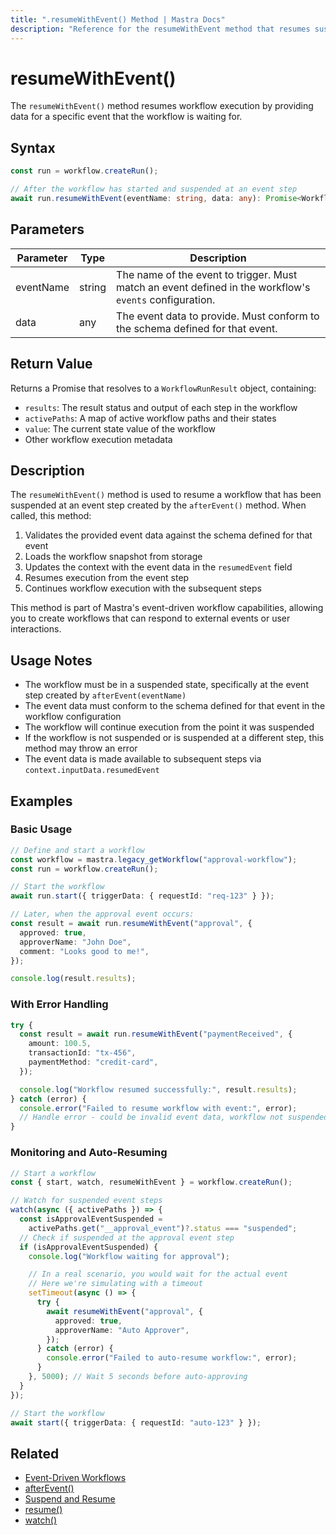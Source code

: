 ```yaml
---
title: ".resumeWithEvent() Method | Mastra Docs"
description: "Reference for the resumeWithEvent method that resumes suspended workflows using event data."
---
```


# resumeWithEvent()

The `resumeWithEvent()` method resumes workflow execution by providing data for a specific event that the workflow is waiting for.

## Syntax

```typescript
const run = workflow.createRun();

// After the workflow has started and suspended at an event step
await run.resumeWithEvent(eventName: string, data: any): Promise<WorkflowRunResult>
```

## Parameters

| Parameter | Type   | Description                                                                                             |
| --------- | ------ | ------------------------------------------------------------------------------------------------------- |
| eventName | string | The name of the event to trigger. Must match an event defined in the workflow's `events` configuration. |
| data      | any    | The event data to provide. Must conform to the schema defined for that event.                           |

## Return Value

Returns a Promise that resolves to a `WorkflowRunResult` object, containing:

- `results`: The result status and output of each step in the workflow
- `activePaths`: A map of active workflow paths and their states
- `value`: The current state value of the workflow
- Other workflow execution metadata

## Description

The `resumeWithEvent()` method is used to resume a workflow that has been suspended at an event step created by the `afterEvent()` method. When called, this method:

1. Validates the provided event data against the schema defined for that event
2. Loads the workflow snapshot from storage
3. Updates the context with the event data in the `resumedEvent` field
4. Resumes execution from the event step
5. Continues workflow execution with the subsequent steps

This method is part of Mastra's event-driven workflow capabilities, allowing you to create workflows that can respond to external events or user interactions.

## Usage Notes

- The workflow must be in a suspended state, specifically at the event step created by `afterEvent(eventName)`
- The event data must conform to the schema defined for that event in the workflow configuration
- The workflow will continue execution from the point it was suspended
- If the workflow is not suspended or is suspended at a different step, this method may throw an error
- The event data is made available to subsequent steps via `context.inputData.resumedEvent`

## Examples

### Basic Usage

```typescript
// Define and start a workflow
const workflow = mastra.legacy_getWorkflow("approval-workflow");
const run = workflow.createRun();

// Start the workflow
await run.start({ triggerData: { requestId: "req-123" } });

// Later, when the approval event occurs:
const result = await run.resumeWithEvent("approval", {
  approved: true,
  approverName: "John Doe",
  comment: "Looks good to me!",
});

console.log(result.results);
```

### With Error Handling

```typescript
try {
  const result = await run.resumeWithEvent("paymentReceived", {
    amount: 100.5,
    transactionId: "tx-456",
    paymentMethod: "credit-card",
  });

  console.log("Workflow resumed successfully:", result.results);
} catch (error) {
  console.error("Failed to resume workflow with event:", error);
  // Handle error - could be invalid event data, workflow not suspended, etc.
}
```

### Monitoring and Auto-Resuming

```typescript
// Start a workflow
const { start, watch, resumeWithEvent } = workflow.createRun();

// Watch for suspended event steps
watch(async ({ activePaths }) => {
  const isApprovalEventSuspended =
    activePaths.get("__approval_event")?.status === "suspended";
  // Check if suspended at the approval event step
  if (isApprovalEventSuspended) {
    console.log("Workflow waiting for approval");

    // In a real scenario, you would wait for the actual event
    // Here we're simulating with a timeout
    setTimeout(async () => {
      try {
        await resumeWithEvent("approval", {
          approved: true,
          approverName: "Auto Approver",
        });
      } catch (error) {
        console.error("Failed to auto-resume workflow:", error);
      }
    }, 5000); // Wait 5 seconds before auto-approving
  }
});

// Start the workflow
await start({ triggerData: { requestId: "auto-123" } });
```

## Related

- [Event-Driven Workflows](./events)
- [afterEvent()](./afterEvent)
- [Suspend and Resume](/workflows-legacy/suspend-and-resume)
- [resume()](./resume)
- [watch()](./watch)
